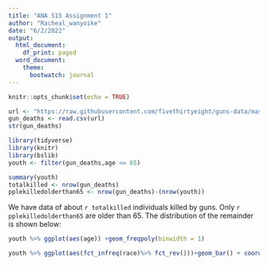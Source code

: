 ---
title: "ANA 515 Assignment 1"
author: "Racheal_wanyoike"
date: "6/2/2022"
output:
  html_document:
    df_print: paged
  word_document:
    theme:
      bootwatch: journal
---
```{r, include=FALSE}
knitr::opts_chunk$set(echo = TRUE)
```


```{r gun_deaths, include=FALSE}
url <- "https://raw.githubusercontent.com/fivethirtyeight/guns-data/master/full_data.csv"
gun_deaths <- read.csv(url)
str(gun_deaths)
```

```{r youth,include=FALSE}
library(tidyverse)
library(knitr)
library(bslib)
youth <- filter(gun_deaths,age <= 65)

```

```{r, include=FALSE}
summary(youth)
totalkilled <- nrow(gun_deaths)
pplekilledolderthan65 <- nrow(gun_deaths)-(nrow(youth))
```

We have data of about `r totalkilled` individuals killed by guns. Only `r pplekilledolderthan65` are older than 65. The distribution of the remainder is shown below:


```{r youth_dist, echo=FALSE}
youth %>% ggplot(aes(age)) +geom_freqpoly(binwidth = 1)
```

```{r race-dist, echo=FALSE}
youth %>% ggplot(aes(fct_infreq(race)%>% fct_rev()))+geom_bar() + coord_flip() + labs(x="Victims race")

```


